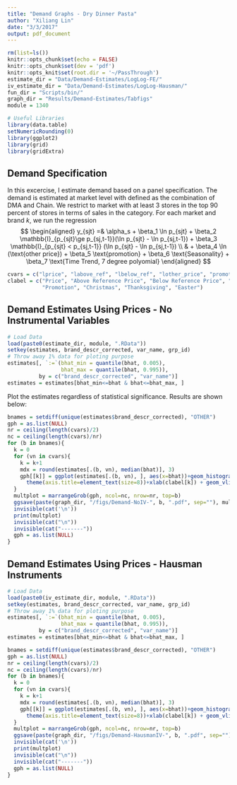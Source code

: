 ```yaml
---
title: "Demand Graphs - Dry Dinner Pasta"
author: "Xiliang Lin"
date: "3/3/2017"
output: pdf_document
---
```


```r
rm(list=ls())
knitr::opts_chunk$set(echo = FALSE)
knitr::opts_chunk$set(dev = 'pdf')
knitr::opts_knit$set(root.dir = '~/PassThrough')
estimate_dir = "Data/Demand-Estimates/LogLog-FE/"
iv_estimate_dir = "Data/Demand-Estimates/LogLog-Hausman/"
fun_dir = "Scripts/bin/"
graph_dir = "Results/Demand-Estimates/Tabfigs"
module = 1340

# Useful Libraries
library(data.table)
setNumericRounding(0)
library(ggplot2)
library(grid)
library(gridExtra)
```

## Demand Specification
In this excercise, I estimate demand based on a panel specification. The demand is estimated at market level with defined as the combination of DMA and Chain. We restrict to market with at least 3 stores in the top 90 percent of stores in terms of sales in the category. For each market and brand $k$, we run the regression
$$ \begin{aligned}
y_{sjt} =& \alpha_s + \beta_1 \ln p_{sjt} + \beta_2 \mathbb{I}_{p_{sjt}\ge p_{sj,t-1}}(\ln p_{sjt} - \ln p_{sj,t-1}) + \beta_3 \mathbb{I}_{p_{sjt} < p_{sj,t-1}} (\ln p_{sjt} - \ln p_{sj,t-1}) \\ 
& + \beta_4 \ln (\text{other price}) + \beta_5 \text{promotion} + \beta_6 \text{Seasonality} + \beta_7 \text{Time Trend, 7 degree polyomial}
\end{aligned} $$

```r
cvars = c("lprice", "labove_ref", "lbelow_ref", "lother_price", "promotion", "Christmas", "Thanksgiving", "Easter")
clabel = c("Price", "Above Reference Price", "Below Reference Price", "Competitor Price", 
           "Promotion", "Christmas", "Thanksgiving", "Easter")
```

## Demand Estimates Using Prices - No Instrumental Variables
```r
# Load Data
load(paste0(estimate_dir, module, ".RData"))
setkey(estimates, brand_descr_corrected, var_name, grp_id)
# Throw away 1% data for ploting purpose
estimates[, `:=`(bhat_min = quantile(bhat, 0.005),
                 bhat_max = quantile(bhat, 0.995)), 
          by = c("brand_descr_corrected", "var_name")]
estimates = estimates[bhat_min<=bhat & bhat<=bhat_max, ]
```

Plot the estimates regardless of statistical significance. Results are shown below:

```r
bnames = setdiff(unique(estimates$brand_descr_corrected), "OTHER")
gph = as.list(NULL)
nr = ceiling(length(cvars)/2)
nc = ceiling(length(cvars)/nr)
for (b in bnames){
  k = 0
  for (vn in cvars){
    k = k+1
    mdx = round(estimates[.(b, vn), median(bhat)], 3)
    gph[[k]] = ggplot(estimates[.(b, vn), ], aes(x=bhat))+geom_histogram(fill="skyblue", bins=30)+ theme_bw() + 
      theme(axis.title=element_text(size=8))+xlab(clabel[k]) + geom_vline(xintercept = mdx, color="red")
  }
  multplot = marrangeGrob(gph, ncol=nc, nrow=nr, top=b)
  ggsave(paste(graph_dir, "/figs/Demand-NoIV-", b, ".pdf", sep=""), multplot, width=6, height=12)
  invisible(cat('\n'))
  print(multplot)
  invisible(cat("\n"))
  invisible(cat("-------"))
  gph = as.list(NULL)
}
```

## Demand Estimates Using Prices - Hausman Instruments
```r
# Load Data
load(paste0(iv_estimate_dir, module, ".RData"))
setkey(estimates, brand_descr_corrected, var_name, grp_id)
# Throw away 1% data for ploting purpose
estimates[, `:=`(bhat_min = quantile(bhat, 0.005),
                 bhat_max = quantile(bhat, 0.995)), 
          by = c("brand_descr_corrected", "var_name")]
estimates = estimates[bhat_min<=bhat & bhat<=bhat_max, ]
```

```r
bnames = setdiff(unique(estimates$brand_descr_corrected), "OTHER")
gph = as.list(NULL)
nr = ceiling(length(cvars)/2)
nc = ceiling(length(cvars)/nr)
for (b in bnames){
  k = 0
  for (vn in cvars){
    k = k+1
    mdx = round(estimates[.(b, vn), median(bhat)], 3)
    gph[[k]] = ggplot(estimates[.(b, vn), ], aes(x=bhat))+geom_histogram(fill="skyblue", bins=30)+ theme_bw() + 
      theme(axis.title=element_text(size=8))+xlab(clabel[k]) + geom_vline(xintercept = mdx, color="red")
  }
  multplot = marrangeGrob(gph, ncol=nc, nrow=nr, top=b)
  ggsave(paste(graph_dir, "/figs/Demand-HausmanIV-", b, ".pdf", sep=""), multplot, width=6, height=12)
  invisible(cat('\n'))
  print(multplot)
  invisible(cat("\n"))
  invisible(cat("-------"))
  gph = as.list(NULL)
}
```
